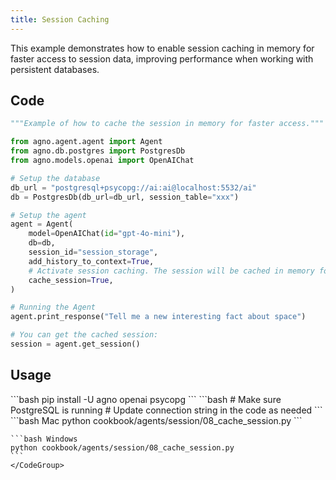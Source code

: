 ```yaml
---
title: Session Caching
---
```


This example demonstrates how to enable session caching in memory for faster access to session data, improving performance when working with persistent databases.

## Code

```python cookbook/agents/session/08_cache_session.py
"""Example of how to cache the session in memory for faster access."""

from agno.agent.agent import Agent
from agno.db.postgres import PostgresDb
from agno.models.openai import OpenAIChat

# Setup the database
db_url = "postgresql+psycopg://ai:ai@localhost:5532/ai"
db = PostgresDb(db_url=db_url, session_table="xxx")

# Setup the agent
agent = Agent(
    model=OpenAIChat(id="gpt-4o-mini"),
    db=db,
    session_id="session_storage",
    add_history_to_context=True,
    # Activate session caching. The session will be cached in memory for faster access.
    cache_session=True,
)

# Running the Agent
agent.print_response("Tell me a new interesting fact about space")

# You can get the cached session:
session = agent.get_session()
```

## Usage

<Steps>
  <Snippet file="create-venv-step.mdx" />

  <Step title="Install libraries">
    ```bash
    pip install -U agno openai psycopg
    ```
  </Step>

  <Step title="Setup PostgreSQL">
    ```bash
    # Make sure PostgreSQL is running
    # Update connection string in the code as needed
    ```
  </Step>

  <Step title="Run Agent">
    <CodeGroup>
    ```bash Mac
    python cookbook/agents/session/08_cache_session.py
    ```
    
    ```bash Windows
    python cookbook/agents/session/08_cache_session.py
    ```
    </CodeGroup>
  </Step>
</Steps>